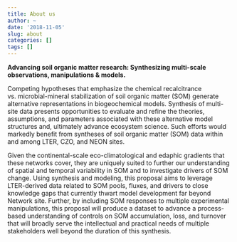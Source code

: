 ```yaml
---
title: About us
author: ~
date: '2018-11-05'
slug: about
categories: []
tags: []
---
```


**Advancing soil organic matter research: Synthesizing multi-scale observations, manipulations & models.**

Competing hypotheses that emphasize the chemical recalcitrance vs. microbial-mineral stabilization of soil organic matter (SOM) generate alternative representations in biogeochemical models. Synthesis of multi-site data presents opportunities to evaluate and refine the theories, assumptions, and parameters associated with these alternative model structures and, ultimately advance ecosystem science. Such efforts would markedly benefit from syntheses of soil organic matter (SOM) data within and among LTER, CZO, and NEON sites. 

Given the continental-scale eco-climatological and edaphic gradients that these networks cover, they are uniquely suited to further our understanding of spatial and temporal variability in SOM and to investigate drivers of SOM change. Using synthesis and modeling, this proposal aims to leverage LTER-derived data related to SOM pools, fluxes, and drivers to close knowledge gaps that currently thwart model development far beyond Network site. Further, by including SOM responses to multiple experimental manipulations, this proposal will produce a dataset to advance a process-based understanding of controls on SOM accumulation, loss, and turnover that will broadly serve the intellectual and practical needs of multiple stakeholders well beyond the duration of this synthesis.
